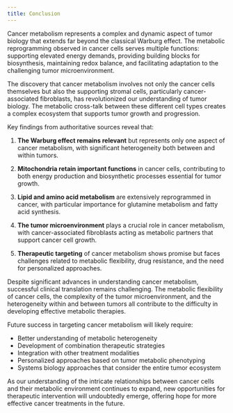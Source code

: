 ```yaml
---
title: Conclusion
---
```



Cancer metabolism represents a complex and dynamic aspect of tumor biology that extends far beyond the classical Warburg effect. The metabolic reprogramming observed in cancer cells serves multiple functions: supporting elevated energy demands, providing building blocks for biosynthesis, maintaining redox balance, and facilitating adaptation to the challenging tumor microenvironment.

The discovery that cancer metabolism involves not only the cancer cells themselves but also the supporting stromal cells, particularly cancer-associated fibroblasts, has revolutionized our understanding of tumor biology. The metabolic cross-talk between these different cell types creates a complex ecosystem that supports tumor growth and progression.

Key findings from authoritative sources reveal that:

1. **The Warburg effect remains relevant** but represents only one aspect of cancer metabolism, with significant heterogeneity both between and within tumors.

2. **Mitochondria retain important functions** in cancer cells, contributing to both energy production and biosynthetic processes essential for tumor growth.

3. **Lipid and amino acid metabolism** are extensively reprogrammed in cancer, with particular importance for glutamine metabolism and fatty acid synthesis.

4. **The tumor microenvironment** plays a crucial role in cancer metabolism, with cancer-associated fibroblasts acting as metabolic partners that support cancer cell growth.

5. **Therapeutic targeting** of cancer metabolism shows promise but faces challenges related to metabolic flexibility, drug resistance, and the need for personalized approaches.

Despite significant advances in understanding cancer metabolism, successful clinical translation remains challenging. The metabolic flexibility of cancer cells, the complexity of the tumor microenvironment, and the heterogeneity within and between tumors all contribute to the difficulty in developing effective metabolic therapies.

Future success in targeting cancer metabolism will likely require:
- Better understanding of metabolic heterogeneity
- Development of combination therapeutic strategies
- Integration with other treatment modalities
- Personalized approaches based on tumor metabolic phenotyping
- Systems biology approaches that consider the entire tumor ecosystem

As our understanding of the intricate relationships between cancer cells and their metabolic environment continues to expand, new opportunities for therapeutic intervention will undoubtedly emerge, offering hope for more effective cancer treatments in the future.
